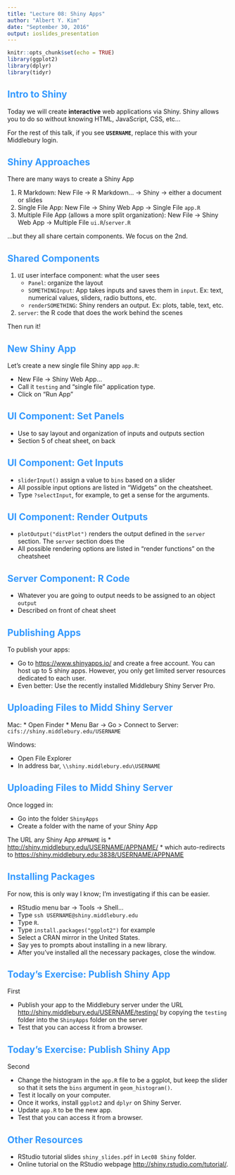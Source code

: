 ```yaml
---
title: "Lecture 08: Shiny Apps"
author: "Albert Y. Kim"
date: "September 30, 2016"
output: ioslides_presentation
---
```


<style>
h2 { 
 color: #3399ff;		
}
h3 { 
 color: #3399ff;		
}
slides > slide.backdrop {
  background: white;
}
</style>


```r
knitr::opts_chunk$set(echo = TRUE)
library(ggplot2)
library(dplyr)
library(tidyr)
```



## Intro to Shiny

Today we will create **interactive** web applications via Shiny.  Shiny allows
you to do so without knowing HTML, JavaScript, CSS, etc...

For the rest of this talk, if you see **`USERNAME`**, replace this with your
Middlebury login.





## Shiny Approaches

There are many ways to create a Shiny App

1. R Markdown: New File -> R Markdown... -> Shiny -> either a document or slides
1. Single File App: New File -> Shiny Web App -> Single File `app.R`
1. Multiple File App (allows a more split organization): New File -> Shiny Web
App -> Multiple File `ui.R`/`server.R`

...but they all share certain components. We focus on the 2nd.





## Shared Components

1. `UI` user interface component: what the user sees
    + `Panel`: organize the layout
    + `SOMETHINGInput`:  App takes inputs and saves them in `input`. Ex: text, numerical values, sliders, radio buttons, etc.
    + `renderSOMETHING`: Shiny renders an output. Ex: plots, table, text, etc.
2. `server`: the R code that does the work behind the scenes

Then run it!





## New Shiny App

Let's create a new single file Shiny app `app.R`:

* New File -> Shiny Web App...
* Call it `testing` and "single file" application type.
* Click on "Run App"





## UI Component: Set Panels

* Use to say layout and organization of inputs and outputs section
* Section 5 of cheat sheet, on back






## UI Component: Get Inputs

* `sliderInput()` assign a value to `bins` based on a slider
* All possible input options are listed in "Widgets" on the cheatsheet.
* Type `?selectInput`, for example, to get a sense for the arguments.





## UI Component: Render Outputs

* `plotOutput("distPlot")` renders the output defined in the `server` section. The `server` section does the 
* All possible rendering options are listed in "render functions" on the cheatsheet





## Server Component: R Code

* Whatever you are going to output needs to be assigned to an object `output`
* Described on front of cheat sheet




## Publishing Apps

To publish your apps: 

* Go to [https://www.shinyapps.io/](https://www.shinyapps.io/) and create a free
account. You can host up to 5 shiny apps. However, you only get limited server
resources dedicated to each user.
* Even better: Use the recently installed Middlebury Shiny Server Pro.





## Uploading Files to Midd Shiny Server

Mac:
* Open Finder
* Menu Bar -> Go > Connect to Server: `cifs://shiny.middlebury.edu/USERNAME`

Windows:

* Open File Explorer
* In address bar, `\\shiny.middlebury.edu\USERNAME`





## Uploading Files to Midd Shiny Server

Once logged in:

* Go into the folder `ShinyApps`
* Create a folder with the name of your Shiny App


The URL any Shiny App `APPNAME` is
* [http://shiny.middlebury.edu/USERNAME/APPNAME/](http://shiny.middlebury.edu/USERNAME/APPNAME/)
* which auto-redirects to [https://shiny.middlebury.edu:3838/USERNAME/APPNAME](https://shiny.middlebury.edu:3838/USERNAME/APPNAME)




## Installing Packages

For now, this is only way I know; I'm investigating if this can be easier.

* RStudio menu bar -> Tools -> Shell...
* Type `ssh USERNAME@shiny.middlebury.edu`
* Type `R`.
* Type `install.packages("ggplot2")` for example
* Select a CRAN mirror in the United States.
* Say yes to prompts about installing in a new library.
* After you've installed all the necessary packages, close the window.





## Today's Exercise: Publish Shiny App

First 

* Publish your app to the Middlebury server under the URL [http://shiny.middlebury.edu/USERNAME/testing/](http://shiny.middlebury.edu/USERNAME/testing/) by copying the `testing` folder into the `ShinyApps` folder on the server
* Test that you can access it from a browser.





## Today's Exercise: Publish Shiny App

Second

* Change the histogram in the `app.R` file to be a ggplot, but keep the slider
so that it sets the `bins` argument in `geom_histogram()`.
* Test it locally on your computer.
* Once it works, install `ggplot2` and `dplyr` on Shiny Server.
* Update `app.R` to be the new app.
* Test that you can access it from a browser.





## Other Resources 

* RStudio tutorial slides `shiny_slides.pdf` in `Lec08 Shiny` folder.
* Online tutorial on the RStudio webpage
[http://shiny.rstudio.com/tutorial/](http://shiny.rstudio.com/tutorial/).

